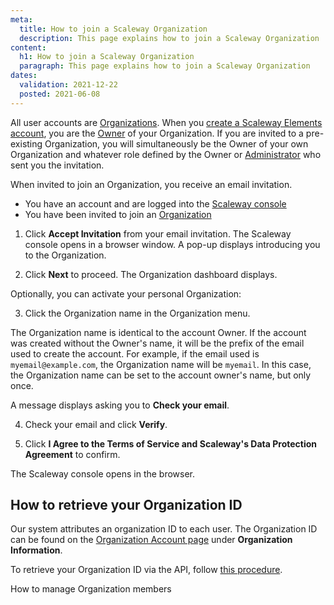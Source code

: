 ```yaml
---
meta:
  title: How to join a Scaleway Organization
  description: This page explains how to join a Scaleway Organization
content:
  h1: How to join a Scaleway Organization
  paragraph: This page explains how to join a Scaleway Organization
dates:
  validation: 2021-12-22
  posted: 2021-06-08
---
```


All user accounts are [Organizations](/console/my-account/concepts#organization). When you [create a Scaleway Elements account](/console/my-account/how-to/create-an-account), you are the [Owner](/console/my-account/concepts#owner) of your Organization. If you are invited to a pre-existing Organization, you will simultaneously be the Owner of your own Organization and whatever role defined by the Owner or [Administrator](/console/my-account/concepts#administrator) who sent you the invitation.

When invited to join an Organization, you receive an email invitation.

<Message type="requirement">

- You have an account and are logged into the [Scaleway console](https://console.scaleway.com)
- You have been invited to join an [Organization](/console/my-project/concepts/#organization)

</Message>

1. Click **Accept Invitation** from your email invitation. The Scaleway console opens in a browser window. A pop-up displays introducing you to the Organization.

2. Click **Next** to proceed. The Organization dashboard displays. 

  Optionally, you can activate your personal Organization:

3. Click the Organization name in the Organization menu.
  <Lightbox src="scaleway-self-orga-name-min.png" alt="" />

  <Message type="note">

  The Organization name is identical to the account Owner. 
  If the account was created without the Owner's name, 
  it will be the prefix of the email used to create the account. 
  For example, if the email used is `myemail@example.com`, 
  the Organization name will be `myemail`. In this case, 
  the Organization name can be set to the account owner's name, but only once.

  </Message>

  A message displays asking you to **Check your email**.

4. Check your email and click **Verify**.

5. Click **I Agree to the Terms of Service and Scaleway's Data Protection Agreement** to confirm.

The Scaleway console opens in the browser.

## How to retrieve your Organization ID

Our system attributes an organization ID to each user. The Organization ID can be found on the [Organization Account page](https://console.scaleway.com/account/organization/profile) under **Organization Information**. 
<Lightbox src="scaleway-orga-id.png" alt="" />

<Message type="note">

  To retrieve your Organization ID via the API, follow [this procedure](/console/my-project/api-cli/retrieving-org-id/).

</Message>

<Navigation title="See Also">
  <NextButton to="/console/my-project/how-to/manage-organization-members/">How to manage Organization members</NextButton>
</Navigation>

